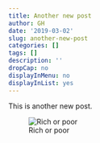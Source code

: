 ```yaml
---
title: Another new post
author: GH
date: '2019-03-02'
slug: another-new-post
categories: []
tags: []
description: ''
dropCap: no
displayInMenu: no
displayInList: yes
---
```


This is another new post.

![Rich or poor](rich_poor.jpg)

